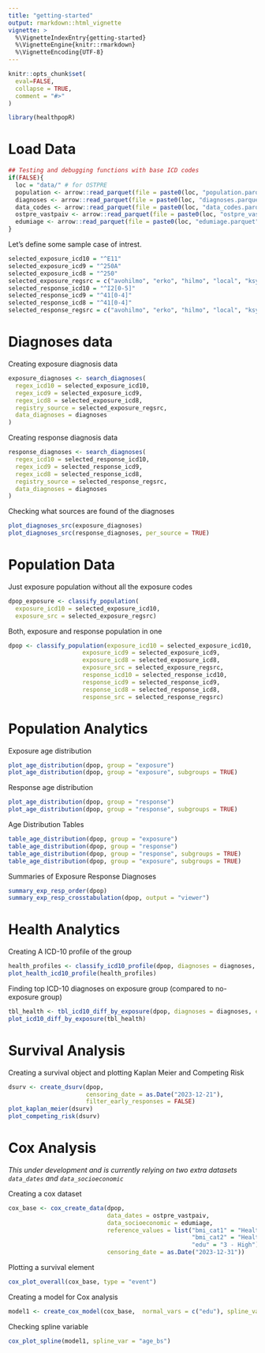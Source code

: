 ```yaml
---
title: "getting-started"
output: rmarkdown::html_vignette
vignette: >
  %\VignetteIndexEntry{getting-started}
  %\VignetteEngine{knitr::rmarkdown}
  %\VignetteEncoding{UTF-8}
---
```


```r
knitr::opts_chunk$set(
  eval=FALSE,
  collapse = TRUE,
  comment = "#>"
)
```

```r
library(healthpopR)
```


# Load Data 
```r
## Testing and debugging functions with base ICD codes
if(FALSE){
  loc = "data/" # for OSTPRE
  population <- arrow::read_parquet(file = paste0(loc, "population.parquet"))
  diagnoses <- arrow::read_parquet(file = paste0(loc, "diagnoses.parquet"))
  data_codes <- arrow::read_parquet(file = paste0(loc, "data_codes.parquet"))
  ostpre_vastpaiv <- arrow::read_parquet(file = paste0(loc, "ostpre_vastpaiv.parquet"))
  edumiage <- arrow::read_parquet(file = paste0(loc, "edumiage.parquet"))
}
```

Let's define some sample case of intrest.


```r
selected_exposure_icd10 = "^E11"
selected_exposure_icd9 = "^250A"
selected_exposure_icd8 = "^250"
selected_exposure_regsrc = c("avohilmo", "erko", "hilmo", "local", "ksyy", "soshilmo", "syopa")
selected_response_icd10 = "^I2[0-5]"
selected_response_icd9 = "^41[0-4]"
selected_response_icd8 = "^41[0-4]"
selected_response_regsrc = c("avohilmo", "erko", "hilmo", "local", "ksyy", "soshilmo", "syopa")
```

# Diagnoses data 

Creating exposure diagnosis data 

```r
exposure_diagnoses <- search_diagnoses(
  regex_icd10 = selected_exposure_icd10,
  regex_icd9 = selected_exposure_icd9,
  regex_icd8 = selected_exposure_icd8,
  registry_source = selected_exposure_regsrc,
  data_diagnoses = diagnoses
)
```

Creating response diagnosis data

```r
response_diagnoses <- search_diagnoses(
  regex_icd10 = selected_response_icd10,
  regex_icd9 = selected_response_icd9,
  regex_icd8 = selected_response_icd8,
  registry_source = selected_response_regsrc,
  data_diagnoses = diagnoses
)
```

Checking what sources are found of the diagnoses

```r
plot_diagnoses_src(exposure_diagnoses)
plot_diagnoses_src(response_diagnoses, per_source = TRUE)
```

# Population Data 

Just exposure population without all the exposure codes 

```r
dpop_exposure <- classify_population(
  exposure_icd10 = selected_exposure_icd10,
  exposure_src = selected_exposure_regsrc)
```

Both, exposure and response population in one 

```r
dpop <- classify_population(exposure_icd10 = selected_exposure_icd10,
                     exposure_icd9 = selected_exposure_icd9,
                     exposure_icd8 = selected_exposure_icd8,
                     exposure_src = selected_exposure_regsrc,
                     response_icd10 = selected_response_icd10,
                     response_icd9 = selected_response_icd9,
                     response_icd8 = selected_response_icd8,
                     response_src = selected_response_regsrc)
```

# Population Analytics 

Exposure age distribution 
```r
plot_age_distribution(dpop, group = "exposure")
plot_age_distribution(dpop, group = "exposure", subgroups = TRUE)
```

Response age distribution 

```r
plot_age_distribution(dpop, group = "response")
plot_age_distribution(dpop, group = "response", subgroups = TRUE)
```

Age Distribution Tables 

```r
table_age_distribution(dpop, group = "exposure")
table_age_distribution(dpop, group = "response")
table_age_distribution(dpop, group = "response", subgroups = TRUE)
table_age_distribution(dpop, group = "exposure", subgroups = TRUE)
```

Summaries of Exposure Response Diagnoses 

```r
summary_exp_resp_order(dpop)
summary_exp_resp_crosstabulation(dpop, output = "viewer")
```

# Health Analytics

Creating A ICD-10 profile of the group
```r
health_profiles <- classify_icd10_profile(dpop, diagnoses = diagnoses, exposure_icd10 = selected_exposure_icd10, exposure_src = selected_exposure_regsrc)
plot_health_icd10_profile(health_profiles)
```

Finding top ICD-10 diagnoses on exposure group (compared to no-exposure group)

```r
tbl_health <- tbl_icd10_diff_by_exposure(dpop, diagnoses = diagnoses, exposure_icd10 = selected_exposure_icd10, exposure_src = selected_exposure_regsrc)
plot_icd10_diff_by_exposure(tbl_health)
```


# Survival Analysis

Creating a survival object and plotting Kaplan Meier and Competing Risk

```r
dsurv <- create_dsurv(dpop, 
                      censoring_date = as.Date("2023-12-21"), 
                      filter_early_responses = FALSE)
plot_kaplan_meier(dsurv)
plot_competing_risk(dsurv)
```

# Cox Analysis

*This under development and is currently relying on two extra datasets `data_dates` and `data_socioeconomic`*

Creating a cox dataset

```r
cox_base <- cox_create_data(dpop, 
                            data_dates = ostpre_vastpaiv, 
                            data_socioeconomic = edumiage,
                            reference_values = list("bmi_cat1" = "Healthy Weight", 
                                                    "bmi_cat2" = "Healthy Weight", 
                                                    "edu" = "3 - High"),
                            censoring_date = as.Date("2023-12-31"))
```

Plotting a survival element

```r
cox_plot_overall(cox_base, type = "event")
```


Creating a model for Cox analysis

```r
model1 <- create_cox_model(cox_base,  normal_vars = c("edu"), spline_vars = c("age_bs", "bmi") )
```

Checking spline variable

```r
cox_plot_spline(model1, spline_var = "age_bs")
```

